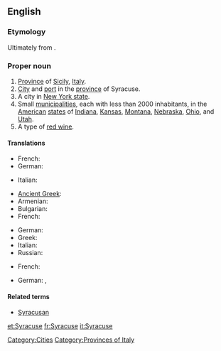 ==English==
{{wikipedia}}

===Etymology===
Ultimately from {{etyl|grc}} {{term|Συρακοῦσαι||tr=Surakousai|lang=grc}}.

===Proper noun===
{{en-proper noun}}

# [[province|Province]] of [[Sicily]], [[Italy]].
# [[city|City]] and [[port]] in the [[province]] of Syracuse.
# A city in [[New York|New York state]].
# Small [[municipality|municipalities]], each with less than 2000 inhabitants, in the [[United States|American]] [[state]]s of [[Indiana]], [[Kansas]], [[Montana]], [[Nebraska]], [[Ohio]], and [[Utah]].
# A type of [[red wine]].

====Translations====
{{trans-top|province Sicily}}
* French: {{t|fr|Syracuse}}
* German: {{t|de|Syrakus}}
{{trans-mid}}
* Italian: {{t|it|Siracusa}}
{{trans-bottom}}
{{trans-top|city and port in the province of Syracuse}}
* [[Ancient Greek]]: {{tø|grc|Συρακοῦσαι|f|p|tr=Surakousai|sc=polytonic}}
* Armenian: {{t|hy|Սիրակուզա|tr=Sirakuza|sc=Armn}}
* Bulgarian: {{t|bg|Сиракуза|sc=Cyrl}}
* French: {{t|fr|Syracuse}}
{{trans-mid}}
* German: {{t|de|Syrakus}}
* Greek: {{t|el|Συρακούσες|tr=Syrakouses|sc=Grek}}
* Italian: {{t|it|Siracusa}}
* Russian: {{t|ru|Сиракузы|p|tr=Sirakúzy|sc=Cyrl}}
{{trans-bottom}}
{{trans-top|city in New York state}}
* French: {{t|fr|Syracuse}}
{{trans-mid}}
* German: {{t|de|Syracuse}}, {{t|de|Syrakus}}
{{trans-bottom}}

====Related terms====
*[[Syracusan]]

[[Category:Cities]]
[[Category:Provinces of Italy]] 

[[et:Syracuse]]
[[fr:Syracuse]]
[[it:Syracuse]]